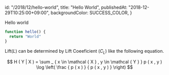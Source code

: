 
  id: "/2018/12/hello-world",
  title: "Hello World",
  publishedAt: "2018-12-29T10:25:00+09:00",
  backgroundColor: SUCCESS_COLOR,
}


Hello world

```js
function hello() {
  return "World"
}
```

Lift($L$) can be determined by Lift Coeeficient ($C_L$) like the following equation.

$$
H ( Y | X ) = \sum _ { x \in \mathcal { X } , y \in \mathcal { Y } } p ( x , y ) \log \left( \frac { p ( x ) } { p ( x , y ) } \right)
$$
